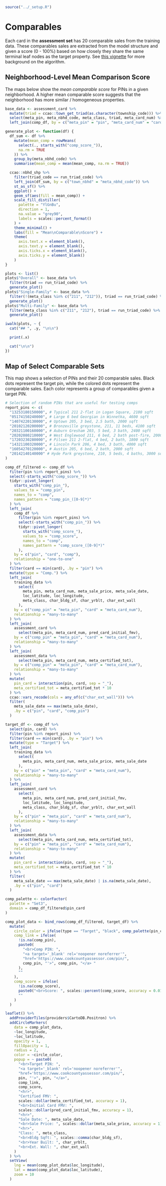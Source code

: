 ```r
source("../_setup.R")
```

# Comparables

Each card in the **assessment set** has 20 comparable sales from the training data.
These comparables sales are extracted from the model structure and given a score
(0 - 100%) based on how closely they share the same terminal leaf nodes as the
target property. See [this
vignette](https://ccao-data.github.io/lightsnip/articles/finding-comps.html)
for more background on the algorithm.

## Neighborhood-Level Mean Comparison Score

The maps below show the _mean comparable score_ for PINs in a given neighborhood.
A higher mean comparable score suggests that the neighborhood has more similar /
homogeneous properties.

```r
base_data <- assessment_card %>%
  mutate(triad = ccao::town_get_triad(as.character(township_code))) %>%
  select(meta_pin, meta_nbhd_code, meta_class, triad, meta_card_num) %>%
  left_join(comp_df, by = c("meta_pin" = "pin", "meta_card_num" = "card"))

generate_plot <- function(df) {
  df_sum <- df %>%
    mutate(mean_comp = rowMeans(
      select(., starts_with("comp_score_")),
      na.rm = TRUE
    )) %>%
    group_by(meta_nbhd_code) %>%
    summarise(mean_comp = mean(mean_comp, na.rm = TRUE))

  ccao::nbhd_shp %>%
    filter(triad_code == run_triad_code) %>%
    left_join(df_sum, by = c("town_nbhd" = "meta_nbhd_code")) %>%
    st_as_sf() %>%
    ggplot() +
    geom_sf(aes(fill = mean_comp)) +
    scale_fill_distiller(
      palette = "YlGnBu",
      direction = 1,
      na.value = "grey90",
      labels = scales::percent_format()
    ) +
    theme_minimal() +
    labs(fill = "Mean\nComparable\nScore") +
    theme(
      axis.text.x = element_blank(),
      axis.text.y = element_blank(),
      axis.ticks.x = element_blank(),
      axis.ticks.y = element_blank()
    )
}

plots <- list()
plots$"Overall" <- base_data %>%
  filter(triad == run_triad_code) %>%
  generate_plot()
plots$"Single-Family" <- base_data %>%
  filter(!(meta_class %in% c("211", "212")), triad == run_triad_code) %>%
  generate_plot()
plots$"Multi-Family" <- base_data %>%
  filter(meta_class %in% c("211", "212"), triad == run_triad_code) %>%
  generate_plot()
```

::: {.panel-tabset}

```r
iwalk(plots, ~ {
  cat("## ", .y, "\n\n")

  print(.x)

  cat("\n\n")
})
```

:::

## Map of Select Comparable Sets

This map shows a selection of PINs and their 20 comparable sales. Black dots
represent the target pin, while the colored dots represent the comparable sales.
Each color represents a group of comparables given a target PIN.

```r
# Selection of random PINs that are useful for testing comps
report_pins <- c(
  "13253180150000", # Typical 211 2-flat in Logan Square, 2100 sqft
  "05174150240000", # Large 6 bed Georgian in Winnetka, 4600 sqft
  "14074220130000", # Uptown 205, 3 bed, 2.5 bath, 2000 sqft
  "20102120200000", # Bronzeville greystone, 211, 11 beds, 4100 sqft
  "20321100160000", # Auburn Gresham 203, 5 bed, 3 bath, 2400 sqft
  "20202080210000", # West Englewood 211, 6 bed, 2 bath post-fire, 2000 sqft
  "17203230280000", # Pilsen 211 2-flat, 4 bed, 2 bath, 1800 sqft
  "14321100320000", # Lincoln Park 206, 4 bed, 3 bath, 4000 sqft
  "16054270120000", # Austin 205, 6 bed, 2 bath, 2000 sqft
  "20142140140000" # Hyde Park greystone, 210, 5 beds, 4 baths, 3000 sqft
)

comp_df_filtered <- comp_df %>%
  filter(pin %in% report_pins) %>%
  select(-starts_with("comp_score_")) %>%
  tidyr::pivot_longer(
    starts_with("comp_pin_"),
    values_to = "comp_pin",
    names_to = "comp",
    names_pattern = "comp_pin_([0-9]*)"
  ) %>%
  left_join(
    comp_df %>%
      filter(pin %in% report_pins) %>%
      select(-starts_with("comp_pin_")) %>%
      tidyr::pivot_longer(
        starts_with("comp_score_"),
        values_to = "comp_score",
        names_to = "comp",
        names_pattern = "comp_score_([0-9]*)"
      ),
    by = c("pin", "card", "comp"),
    relationship = "one-to-one"
  ) %>%
  filter(card == min(card), .by = "pin") %>%
  mutate(type = "Comp.") %>%
  left_join(
    training_data %>%
      select(
        meta_pin, meta_card_num, meta_sale_price, meta_sale_date,
        loc_latitude, loc_longitude,
        meta_class, char_bldg_sf, char_yrblt, char_ext_wall
      ),
    by = c("comp_pin" = "meta_pin", "card" = "meta_card_num"),
    relationship = "many-to-many"
  ) %>%
  left_join(
    assessment_card %>%
      select(meta_pin, meta_card_num, pred_card_initial_fmv),
    by = c("comp_pin" = "meta_pin", "card" = "meta_card_num"),
    relationship = "many-to-many"
  ) %>%
  left_join(
    assessment_data %>%
      select(meta_pin, meta_card_num, meta_certified_tot),
    by = c("comp_pin" = "meta_pin", "card" = "meta_card_num"),
    relationship = "many-to-many"
  ) %>%
  mutate(
    pin_card = interaction(pin, card, sep = "_"),
    meta_certified_tot = meta_certified_tot * 10
  ) %>%
  ccao::vars_recode(cols = any_of(c("char_ext_wall"))) %>%
  filter(
    meta_sale_date == max(meta_sale_date),
    .by = c("pin", "card", "comp_pin")
  )

target_df <- comp_df %>%
  select(pin, card) %>%
  filter(pin %in% report_pins) %>%
  filter(card == min(card), .by = "pin") %>%
  mutate(type = "Target") %>%
  left_join(
    training_data %>%
      select(
        meta_pin, meta_card_num, meta_sale_price, meta_sale_date
      ),
    by = c("pin" = "meta_pin", "card" = "meta_card_num"),
    relationship = "many-to-many"
  ) %>%
  left_join(
    assessment_card %>%
      select(
        meta_pin, meta_card_num, pred_card_initial_fmv,
        loc_latitude, loc_longitude,
        meta_class, char_bldg_sf, char_yrblt, char_ext_wall
      ),
    by = c("pin" = "meta_pin", "card" = "meta_card_num"),
    relationship = "many-to-many"
  ) %>%
  left_join(
    assessment_data %>%
      select(meta_pin, meta_card_num, meta_certified_tot),
    by = c("pin" = "meta_pin", "card" = "meta_card_num"),
    relationship = "many-to-many"
  ) %>%
  mutate(
    pin_card = interaction(pin, card, sep = "_"),
    meta_certified_tot = meta_certified_tot * 10
  ) %>%
  filter(
    meta_sale_date == max(meta_sale_date) | is.na(meta_sale_date),
    .by = c("pin", "card")
  )

comp_palette <- colorFactor(
  palette = "Set3",
  domain = comp_df_filtered$pin_card
)

comp_plot_data <- bind_rows(comp_df_filtered, target_df) %>%
  mutate(
    circle_color = ifelse(type == "Target", "black", comp_palette(pin_card)),
    comp_link = ifelse(
      !is.na(comp_pin),
      paste0(
        "<br>Comp PIN: ",
        "<a target='_blank' rel='noopener noreferrer'",
        "href='https://www.cookcountyassessor.com/pin/",
        comp_pin, "'>", comp_pin, "</a> "
      ),
      ""
    ),
    comp_score = ifelse(
      !is.na(comp_score),
      paste0("<br>Score: ", scales::percent(comp_score, accuracy = 0.01)),
      ""
    )
  )

leaflet() %>%
  addProviderTiles(providers$CartoDB.Positron) %>%
  addCircleMarkers(
    data = comp_plot_data,
    ~loc_longitude,
    ~loc_latitude,
    opacity = 1,
    fillOpacity = 1,
    radius = 2,
    color = ~circle_color,
    popup = ~ paste0(
      "<br>Target PIN: ",
      "<a target='_blank' rel='noopener noreferrer'",
      "href='https://www.cookcountyassessor.com/pin/",
      pin, "'>", pin, "</a>",
      comp_link,
      comp_score,
      "<hr>",
      "Certified FMV: ",
      scales::dollar(meta_certified_tot, accuracy = 1),
      "<br>Initial Card FMV: ",
      scales::dollar(pred_card_initial_fmv, accuracy = 1),
      "<hr>",
      "Sale Date: ", meta_sale_date,
      "<br>Sale Price: ", scales::dollar(meta_sale_price, accuracy = 1),
      "<hr>",
      "Class: ", meta_class,
      "<br>Bldg Sqft: ", scales::comma(char_bldg_sf),
      "<br>Year Built: ", char_yrblt,
      "<br>Ext. Wall: ", char_ext_wall
    )
  ) %>%
  setView(
    lng = mean(comp_plot_data$loc_longitude),
    lat = mean(comp_plot_data$loc_latitude),
    zoom = 10
  )
```

